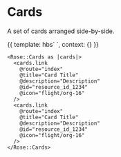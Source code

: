 
<Meta title="Rose|Cards" component="Cards" />

# Cards

A set of cards arranged side-by-side.

<Preview>
  <Story name="Basic Cards" height="20rem">{{
    template: hbs`
      <Rose::Cards as |cards|>
        <cards.link
          @route="index"
          @title="Card Title"
          @description="Description"
          @id="resource_id_1234"
          @icon="flight/org-16"
        />
        <cards.link
          @route="index"
          @title="Card Title"
          @description="Description"
          @id="resource_id_1234"
          @icon="flight/org-16"
        />
        <cards.link
          @route="index"
          @title="Card Title"
          @description="Description"
          @id="resource_id_1234"
          @icon="flight/org-16"
        />
        <cards.link
          @route="index"
          @title="Card Title"
          @description="Description"
          @id="resource_id_1234"
          @icon="flight/org-16"
        />
        <cards.link
          @route="index"
          @title="Card Title"
          @description="Description"
          @id="resource_id_1234"
          @icon="flight/org-16"
        />
      </Rose::Cards>
    `,
    context: {}
  }}</Story>
</Preview>


```htmlbars
<Rose::Cards as |cards|>
  <cards.link
    @route="index"
    @title="Card Title"
    @description="Description"
    @id="resource_id_1234"
    @icon="flight/org-16"
  />
  <cards.link
    @route="index"
    @title="Card Title"
    @description="Description"
    @id="resource_id_1234"
    @icon="flight/org-16"
  />
</Rose::Cards>
```
